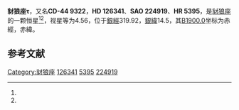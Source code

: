 {{Starbox begin
| name = 豺狼座τ
}}
{{Starbox observe
| epoch = [[J2000.0|J2000.0]]
| constell = [[豺狼座|豺狼座]]<ref name=SIMBAD>{{cite web
 | url=http://simbad.u-strasbg.fr/simbad/sim-id?Ident=HR+5395
 | title=Pulsating variable Star
 | publisher=Centre de Données astronomiques de Strasbourg
 | work=SIMBAD
 | accessdate=2012-07-13
 | archive-date=2016-03-16
 | archive-url=https://web.archive.org/web/20160316153944/http://simbad.u-strasbg.fr/simbad/sim-id?Ident=HR+5395
 | dead-url=no
 }}</ref><ref name=DATA>{{cite web
 | url=http://vizier.u-strasbg.fr/viz-bin/VizieR-5?-out.add=.&-source=5050&-corr=PK=HR&-out.max=9999&HR=5395
 | title =VizieR Detailed Page
 | accessdate=2012-07-13}}</ref>
| 星官 = 
| ra = {{RA|14|26|8.2}}<ref name=SIMBAD /><ref name=DATA />
| dec = {{DEC|-45|13|17}}<ref name=SIMBAD /><ref name=DATA />
| appmag_v = 4.56<ref name=SIMBAD /><ref name=DATA />
}}
{{Starbox character
| class = B2IV<ref name=SIMBAD /><ref name=DATA />
| b-v = -0.15<ref name=SIMBAD /><ref name=DATA />
| u-b = -0.79<ref name=SIMBAD /><ref name=DATA />
| r-i = -0.11<ref name=SIMBAD /><ref name=DATA />
| variable = 
}}
{{Starbox astrometry
| radial_v = -0.79
| prop_mo_ra = -22
| parallax = 
| p_error = 
}}
{{Starbox catalog
| names =CD-44 9322，[[SAO星表|SAO]] 224919，[[HD星表|HD]] 126341，[[HR星表|HR]] 5395}}
{{Starbox reference |Simbad=HR+5395}}
{{Starbox end}}

'''豺狼座τ'''，又名'''CD-44 9322'''，'''HD 126341'''、'''SAO 224919'''、'''HR 5395'''，是[[豺狼座|豺狼座]]的一颗恒星<ref name=SIMBAD /><ref name=DATA />，视星等为4.56，位于[[銀道座標系|銀經]]319.92，[[銀道座標系|銀緯]]14.5，其[[B1900.0|B1900.0]]坐标为赤經{{RA|14|19|42.9}}，赤緯{{DEC|-44|14.5|9}}。

== 参考文献 ==
{{reflist}}

{{star-stub}}

{{豺狼座恒星}}
[[Category:豺狼座|Category:豺狼座]]
[[Category:HD和HDE天體|126341]]
[[Category:HR天體|5395]]
[[Category:SAO天體|224919]]